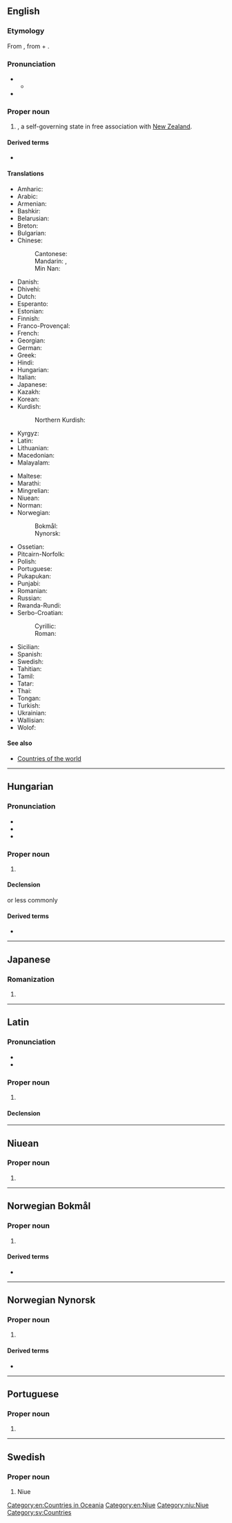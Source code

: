 {{also|niue|Niuē}}
==English==
{{wikipedia}}

===Etymology===
From {{bor|en|niu|Niuē|Niuē|behold the coconut palm}}, from {{l|niu|niu|tr=coconut}} + {{l|niu|ē|tr=o (vocative particle)}}.

===Pronunciation===
* {{IPA|en|/ˈnjuːeɪ/}}
** {{audio|en|LL-Q1860 (eng)-Vealhurl-Niue.wav|Audio (UK)}}
* {{rhymes|en|uːeɪ|s=2}}

===Proper noun===
{{en-proper noun}}

# {{senseid|en|Q34020}} {{place|en|island|cont/Oceania}}, a self-governing state in free association with [[New Zealand]].

====Derived terms====
* {{l|en|Niuean}}

====Translations====
{{trans-top|id=Q34020|island of Niue}}
* Amharic: {{t|am|ኒዌ}}
* Arabic: {{t|ar|نِييُوِي}}
* Armenian: {{t|hy|Նյուեյ}}
* Bashkir: {{t|ba|Ниуэ}}
* Belarusian: {{t|be|Ніу́э|m}}
* Breton: {{t|br|Niue|f}}
* Bulgarian: {{t|bg|Ниуе|n}}
* Chinese:
*: Cantonese: {{t|yue|紐埃|tr=nau2 oi1}}
*: Mandarin: {{t+|cmn|紐埃|sc=Hani}}, {{t+|cmn|纽埃|tr=Niǔ'āi|sc=Hani}}
*: Min Nan: {{t|nan|紐埃|tr=Niú-ai}}
* Danish: {{t|da|Niue}}
* Dhivehi: {{t|dv|ނީއު}}
* Dutch: {{t+|nl|Niue|n}}
* Esperanto: {{t|eo|Niuo}}
* Estonian: {{t|et|Niue}}
* Finnish: {{t+|fi|Niue}}
* Franco-Provençal: {{t|frp|Niuè|f}}
* French: {{t+|fr|Nioué|f}}
* Georgian: {{t|ka|ნიუე}}
* German: {{t+|de|Niue|n}}
* Greek: {{t+|el|Νιούε|n}}
* Hindi: {{t|hi|निउए}}
* Hungarian: {{t+|hu|Niue}}
* Italian: {{t|it|Niue|f}}
* Japanese: {{t+|ja|ニウエ|tr=Niue}}
* Kazakh: {{t|kk|Ниуэ}}
* Korean: {{t|ko|^니우에}}
* Kurdish:
*: Northern Kurdish: {{t|kmr|Niûe}}
* Kyrgyz: {{t+|ky|Ниуэ}}
* Latin: {{t|la|Niue|f}}
* Lithuanian: {{t|lt|Niujė|f}}
* Macedonian: {{t|mk|Ни́уе|n}}
* Malayalam: {{t|ml|നിയുവെ}}
{{trans-mid}}
* Maltese: {{t|mt|Nju|f}}
* Marathi: {{t|mr|न्युए}}
* Mingrelian: {{t|xmf|ნიუე}}
* Niuean: {{t|niu|Niuē}}
* Norman: {{t|nrf|Niue|f}}
* Norwegian:
*: Bokmål: {{t|nb|Niue}}
*: Nynorsk: {{t+|nn|Niue}}
* Ossetian: {{t|os|Ниуэ}}
* Pitcairn-Norfolk: {{t|pih|Niue}}
* Polish: {{t+|pl|Niue|n}}
* Portuguese: {{t+|pt|Niue|f}}
* Pukapukan: {{t|pkp|Niuē}}
* Punjabi: {{t+|pa|ਨਿਊਏ}}
* Romanian: {{t+|ro|Niue|n}}
* Russian: {{t+|ru|Ниу́э|m}}
* Rwanda-Rundi: {{t|rw|Niyuwe}}
* Serbo-Croatian:
*: Cyrillic: {{t|sh|Нијуе}}
*: Roman: {{t|sh|Niue}}
* Sicilian: {{t|scn|Niui|f}}
* Spanish: {{t+|es|Niue|f}}
* Swedish: {{t+|sv|Niue|n}}
* Tahitian: {{t|ty|Niuē}}
* Tamil: {{t|ta|நியுவே}}
* Tatar: {{t|tt|Ниуэ}}
* Thai: {{t|th|นีวเว}}
* Tongan: {{t|to|Niuē}}
* Turkish: {{t+|tr|Niue}}
* Ukrainian: {{t|uk|Ніу́е|m}}
* Wallisian: {{t|wls|Niue}}
* Wolof: {{t|wo|Niwe}}
{{trans-bottom}}

====See also====
* [[Appendix:Countries of the world|Countries of the world]]

[[Category:en:Countries in Oceania]]
[[Category:en:Niue]]

----

==Hungarian==
{{swp|lang=hu}}

===Pronunciation===
* {{hu-IPA}}
* {{hyphenation|hu|Ni|ue}}
* {{rhymes|hu|ɛ}}

===Proper noun===
{{head|hu|proper noun}}

# {{place|hu|country|r/Polynesia|cont/Oceania|t1=Niue|cat=Niue}}

====Declension====
{{hu-infl-nom|Niué|o|n=sg}}{{hu-pos-tok|Niué|n=sg}}
or less commonly <!-- Niuéval, Niuéra as well as Niuéről all occur in NSZT2 at http://clara.nytud.hu/mnsz2-dev/index.html -->
{{hu-infl-nom|Niué|e|n=sg}}{{hu-pos-tek|Niué|n=sg}}

====Derived terms====
* {{l|hu|niuei}}

----

==Japanese==

===Romanization===
{{ja-romaji}}

# {{ja-romanization of|ニウエ}}

----

==Latin==
{{wikipedia|lang=la}}

===Pronunciation===
* {{la-IPA|Ni.uē|eccl=0}}
* {{la-IPA|Niūe|cl=0}}

===Proper noun===
{{la-proper noun|Niuē<1.loc>}}

# {{lb|la|New Latin}} {{l|en|Niue}} {{gloss|modern country}}

====Declension====
{{la-ndecl|Niuē<1.loc>}}

{{C|la|Countries in Oceania}}

----

==Niuean==

===Proper noun===
{{head|niu|proper noun}}
# {{alternative form of|niu|Niuē}}

[[Category:niu:Niue]]

----

==Norwegian Bokmål==
{{wp|lang=no}}

===Proper noun===
{{head|nb|proper noun}}

# {{c|nb|Islands}} {{l|en|Niue}}

====Derived terms====
* {{l|nb|niuisk}}

----

==Norwegian Nynorsk==
{{wp|lang=nn}}

===Proper noun===
{{head|nn|proper noun}}

# {{c|nn|Islands}} {{l|en|Niue}}

====Derived terms====
* {{l|nn|niuisk}}

----

==Portuguese==

===Proper noun===
{{pt-proper noun|f}}

# {{place|pt|island/and/dependency|c/New Zealand|in|ocean/the Pacific Ocean|t1=Niue}}

----

==Swedish==

===Proper noun===
{{sv-proper noun|n}}

# Niue

[[Category:sv:Countries]]